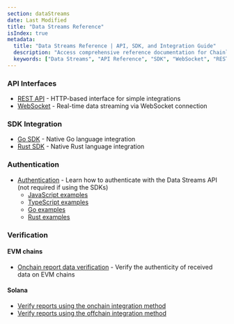 ```yaml
---
section: dataStreams
date: Last Modified
title: "Data Streams Reference"
isIndex: true
metadata:
  title: "Data Streams Reference | API, SDK, and Integration Guide"
  description: "Access comprehensive reference documentation for Chainlink Data Streams including API interfaces, SDK libraries, authentication guides, and report schemas."
  keywords: ["Data Streams", "API Reference", "SDK", "WebSocket", "REST API", "Integration Guide"]
---
```



<DataStreams section="dsNotes" />

### API Interfaces

- [REST API](/data-streams/reference/data-streams-api/interface-api) - HTTP-based interface for simple integrations
- [WebSocket](/data-streams/reference/interface-ws) - Real-time data streaming via WebSocket connection

### SDK Integration

- [Go SDK](/data-streams/reference/data-streams-api/go-sdk) - Native Go language integration
- [Rust SDK](/data-streams/reference/data-streams-api/rust-sdk) - Native Rust language integration

### Authentication

- [Authentication](/data-streams/reference/data-streams-api/authentication) - Learn how to authenticate with the Data Streams API (not required if using the SDKs)
  - [JavaScript examples](/data-streams/reference/data-streams-api/authentication/javascript-examples)
  - [TypeScript examples](/data-streams/reference/data-streams-api/authentication/typescript-examples)
  - [Go examples](/data-streams/reference/data-streams-api/authentication/go-examples)
  - [Rust examples](/data-streams/reference/data-streams-api/authentication/rust-examples)

### Verification

#### EVM chains

- [Onchain report data verification](/data-streams/reference/data-streams-api/onchain-verification) - Verify the authenticity of received data on EVM chains

#### Solana

- [Verify reports using the onchain integration method](/data-streams/tutorials/solana-onchain-report-verification)
- [Verify reports using the offchain integration method](/data-streams/tutorials/solana-offchain-report-verification)
